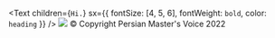 <Text
  children={`Hi.`}
  sx={{ fontSize: [4, 5, 6], fontWeight: `bold`, color: `heading` }}
/>
![](../../../logo.png)
© Copyright Persian Master's Voice 2022